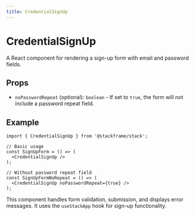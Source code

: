 ```yaml
---
title: CredentialSignUp
---
```


# CredentialSignUp

A React component for rendering a sign-up form with email and password fields.

## Props

- `noPasswordRepeat` (optional): `boolean` - If set to `true`, the form will not include a password repeat field.

## Example

```tsx
import { CredentialSignUp } from '@stackframe/stack';

// Basic usage
const SignUpForm = () => (
  <CredentialSignUp />
);

// Without password repeat field
const SignUpFormNoRepeat = () => (
  <CredentialSignUp noPasswordRepeat={true} />
);
```

This component handles form validation, submission, and displays error messages. It uses the `useStackApp` hook for sign-up functionality.